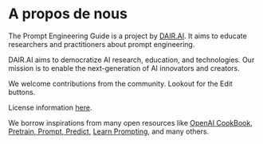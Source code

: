 # A propos de nous

The Prompt Engineering Guide is a project by [DAIR.AI](https://github.com/dair-ai). It aims to educate researchers and practitioners about prompt engineering.

DAIR.AI aims to democratize AI research, education, and technologies. Our mission is to enable the next-generation of AI innovators and creators.

We welcome contributions from the community. Lookout for the Edit buttons. 

License information [here](https://github.com/dair-ai/Prompt-Engineering-Guide/blob/main/LICENSE.md).

We borrow inspirations from many open resources like [OpenAI CookBook](https://github.com/openai/openai-cookbook), [Pretrain, Prompt, Predict](http://pretrain.nlpedia.ai/), [Learn Prompting](https://learnprompting.org/), and many others.
